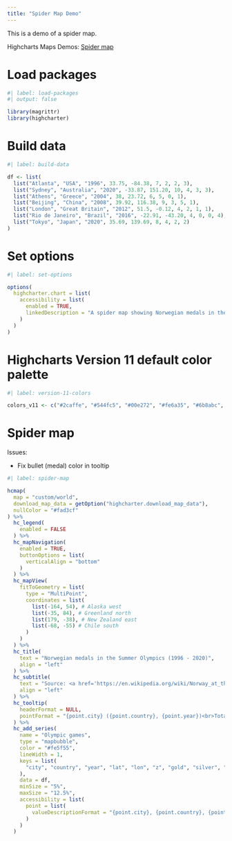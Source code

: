 ```yaml
---
title: "Spider Map Demo"
---
```


This is a demo of a spider map.

Highcharts Maps Demos: [Spider map](https://www.highcharts.com/demo/maps/spider-map)

# Load packages

```r
#| label: load-packages
#| output: false

library(magrittr)
library(highcharter)
```

# Build data

```r
#| label: build-data

df <- list(
  list("Atlanta", "USA", "1996", 33.75, -84.38, 7, 2, 2, 3),
  list("Sydney", "Australia", "2020", -33.87, 151.20, 10, 4, 3, 3),
  list("Athens", "Greece", "2004", 38, 23.72, 6, 5, 0, 1),
  list("Beijing", "China", "2008", 39.92, 116.38, 9, 3, 5, 1),
  list("London", "Great Britain", "2012", 51.5, -0.12, 4, 2, 1, 1),
  list("Rio de Janeiro", "Brazil", "2016", -22.91, -43.20, 4, 0, 0, 4),
  list("Tokyo", "Japan", "2020", 35.69, 139.69, 8, 4, 2, 2)
)
```

# Set options

```r
#| label: set-options

options(
  highcharter.chart = list(
    accessibility = list(
      enabled = TRUE,
      linkedDescription = "A spider map showing Norwegian medals in the Summer Olympics, 1996 to 2020."
    )
  )
)
```

# Highcharts Version 11 default color palette

```r
#| label: version-11-colors

colors_v11 <- c("#2caffe", "#544fc5", "#00e272", "#fe6a35", "#6b8abc", "#d568fb", "#2ee0ca", "#fa4b42", "#feb56a", "#91e8e1")
```

# Spider map

Issues:

-   Fix bullet (medal) color in tooltip

```r
#| label: spider-map

hcmap(
  map = "custom/world",
  download_map_data = getOption("highcharter.download_map_data"),
  nullColor = "#fad3cf"
) %>% 
  hc_legend(
    enabled = FALSE
  ) %>% 
  hc_mapNavigation(
    enabled = TRUE,
    buttonOptions = list(
      verticalAlign = "bottom"
    )
  ) %>% 
  hc_mapView(
    fitToGeometry = list(
      type = "MultiPoint",
      coordinates = list(
        list(-164, 54), # Alaska west
        list(-35, 84), # Greenland north
        list(179, -38), # New Zealand east
        list(-68, -55) # Chile south
      )
    )
  ) %>% 
  hc_title(
    text = "Norwegian medals in the Summer Olympics (1996 - 2020)",
    align = "left"
  ) %>% 
  hc_subtitle(
    text = "Source: <a href='https://en.wikipedia.org/wiki/Norway_at_the_Olympics'>Wikipedia</a>",
    align = "left"
  ) %>% 
  hc_tooltip(
    headerFormat = NULL,
    pointFormat = "{point.city} ({point.country}, {point.year})<br>Total medals: {point.z}<br><span style='color: #ffd700;'>\u25CF</span> {point.gold}<br><span style='color: #c0c0c0;'>\u25CF</span> {point.silver}<br><span style='color: #cd7f32;'>\u25CF</span> {point.bronze}<br>"
  ) %>% 
  hc_add_series(
    name = "Olympic games",
    type = "mapbubble",
    color = "#fe5f55",
    lineWidth = 1,
    keys = list(
      "city", "country", "year", "lat", "lon", "z", "gold", "silver", "bronze"
    ),
    data = df,
    minSize = "5%",
    maxSize = "12.5%",
    accessibility = list(
      point = list(
        valueDescriptionFormat = "{point.city}, {point.country}, {point.year}. Total medals: {point.z}. Gold: {point.gold}, silver: {point.silver}, bronze: {point.bronze}."
      )
    )
  )
```
